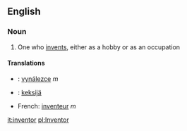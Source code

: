 ==English==

===Noun===
#One who [[invent]]s, either as a hobby or as an occupation

====Translations====
*{{cs}}: [[vynálezce]] ''m''
*{{fi}}: [[keksijä]]
*French: [[inventeur]] ''m''

[[it:inventor]]
[[pl:Inventor]]